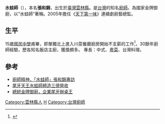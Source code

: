 {{Expand|time=2011-01-13}}
{{Infobox_Person
| name           = 張和錦
|image           = 
|box_width= 
| caption        = 
|occupation= [[奇真百福美食有限公司|奇真百福美食有限公司]]總經理<br>[[連秦進出口貿易有限公司|連秦進出口貿易有限公司]]總經理
|birth_name= 
| sex            = 男
|birth_date= {{birth date and age|1962|6|10}}
|birth_place= {{ROC|臺灣省}}[[雲林縣|雲林縣]][[古坑鄉|古坑鄉]]
|death_date= 
|death_place     = 
| nationality    = {{ROC}}
| residence      = 
|language= 
| height         = 
| weight         = 
| party          = 
| religion       = 
| spouse         = 吳惠秋
| parents        = 
| relatives      = 
| work           = * 1987年漢亭餐廳主廚
* 1988年天辣子餐廳主廚
* 1989年川揚鼎新樓餐廳主廚 
* 1995年ATT海鮮料理餐廳主廚 
* 1996年第一高爾夫球場餐廳主廚 
* 2003年至今 奇真會館總經理 
|awards= * 1989年 中華民國百家名廚技藝競賽獎-創意菜獎
* 1990年 第九屆金廚獎烹飪比賽中國菜組-金牌獎
* 1991年 台北中華美食展冷盤組-金牌獎
* 1991年 台北中華美食展熱食組-金牌獎
* 1992年 台北中華美食展熱食組-金牌獎
* 1993年 台北中華美食展名廚烹藝講座-模範主廚
* 2002年 第四屆中華世界烹飪大賽團體組-金牌獎
* 2002年 第四屆中華世界烹飪大賽-展示台優秀獎
}}

'''水蛙師'''（{{bd|1962年|06月10日|catIdx=Zhang張}}），本名'''張和錦'''，出生於[[臺灣|臺灣]][[雲林縣|雲林縣]]。是[[台灣|台灣]]的知名[[廚師|廚師]]。為國家金牌御廚，以“水蛙師”著稱。2005年擔任《[[天下第一味|天下第一味]]》連續劇廚藝總監。

== 生平 ==
15歲[[國民中學|國民中學]]甫畢，即單獨北上進入川菜餐廳廚房開始不支薪的工作<ref>{{Cite news|url= |title=色香味之外-國宴御廚水蛙師的廚理與處事 |publisher=三義文化事業有限公司 |location=台北 |date=2013-06-01 }}</ref>，30餘年廚師經驗，歷各知名飯店主廚，獲獎頗多。 專長：中式、[[粵菜|粵菜]]、台灣料理。

== 參考 ==
* [https://web.archive.org/web/20160201144757/http://long-crops.com/news_detail.php?id=3 廚師精神，「水蛙師」張和錦專訪]
* [http://www.businesstoday.com.tw/article-content-92751-118498 尾牙天王水蛙師締造三億營收] {{Wayback|url=http://www.businesstoday.com.tw/article-content-92751-118498 |date=20160617081519 }}
* [http://m.okwork.gov.tw/mobile/worknewsdetail.jsp?id=106&subid=5896 總統金牌御廚，企業尾牙辦桌王] {{Wayback|url=http://m.okwork.gov.tw/mobile/worknewsdetail.jsp?id=106&subid=5896 |date=20160603155823 }}

[[Category:雲林縣人|Category:雲林縣人]]
[[Category:张姓|H]]
[[Category:台灣廚師|Category:台灣廚師]]
{{Taiwan-bio-stub}}